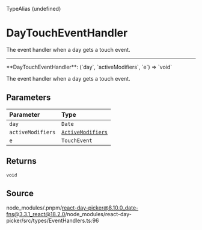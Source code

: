 <SectionTitle>TypeAlias (undefined)</SectionTitle>

# DayTouchEventHandler

<Description>The event handler when a day gets a touch event.</Description>

---

<a id="undefined" name="undefined"></a>

<SignatureMemberIdentifier>
  **DayTouchEventHandler**: (`day`, `activeModifiers`, `e`) => `void`
</SignatureMemberIdentifier>

The event handler when a day gets a touch event.

## Parameters

| Parameter         | Type                                                           |
| :---------------- | :------------------------------------------------------------- |
| `day`             | `Date`                                                         |
| `activeModifiers` | [`ActiveModifiers`](/docs/api/type-aliases/ActiveModifiers.md) |
| `e`               | `TouchEvent`                                                   |

## Returns

`void`

## Source

node_modules/.pnpm/react-day-picker@8.10.0_date-fns@3.3.1_react@18.2.0/node_modules/react-day-picker/src/types/EventHandlers.ts:96
